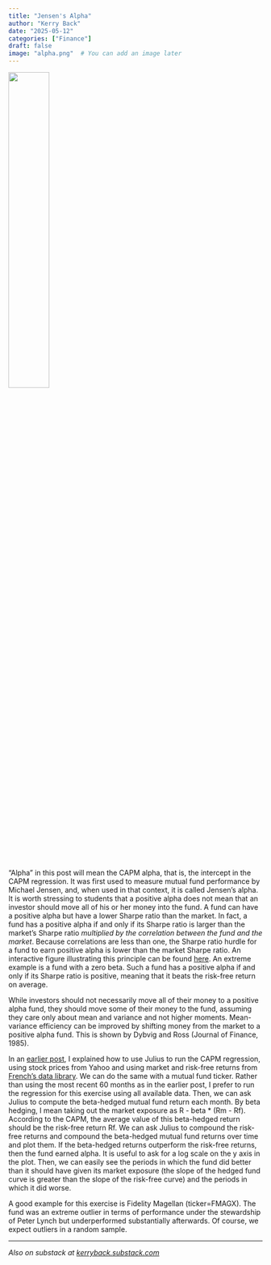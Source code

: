 ---
title: "Jensen's Alpha"
author: "Kerry Back"
date: "2025-05-12"
categories: ["Finance"]
draft: false
image: "alpha.png"  # You can add an image later
---

![](alpha.png){width=40% fig-align="center"}

"Alpha" in this post will mean the CAPM alpha, that is, the intercept in the CAPM regression.  It was first used to measure mutual fund performance by Michael Jensen, and, when used in that context, it is called Jensen's alpha.  It is worth stressing to students that a positive alpha does not mean that an investor should move all of his or her money into the fund.  A fund can have a positive alpha but have a lower Sharpe ratio than the market.  In fact, a fund has a positive alpha if and only if its Sharpe ratio is larger than the market's Sharpe ratio *multiplied by the correlation between the fund and the market*.  Because correlations are less than one, the Sharpe ratio hurdle for a fund to earn positive alpha is lower than the market Sharpe ratio.  An interactive figure illustrating this principle can be found [here](https://learn-investments.rice-business.org/capm/alphas-sharpes).  An extreme example is a fund with a zero beta.  Such a fund has a positive alpha if and only if its Sharpe ratio is positive, meaning that it beats the risk-free return on average.

While investors should not necessarily move all of their money to a positive alpha fund, they should move some of their money to the fund, assuming they care only about mean and variance and not higher moments.  Mean-variance efficiency can be improved by shifting money from the market to a positive alpha fund.  This is shown by Dybvig and Ross (Journal of Finance, 1985).

In an [earlier post](https://finance-with-ai.org/posts/04-capm), I explained how to use Julius to run the CAPM regression, using stock prices from Yahoo and using market and risk-free returns from [French's data library](https://mba.tuck.dartmouth.edu/pages/faculty/ken.french/data_library.html).  We can do the same with a mutual fund ticker.  Rather than using the most recent 60 months as in the earlier post, I prefer to run the regression for this exercise using all available data.  Then, we can ask Julius to compute the beta-hedged mutual fund return each month.  By beta hedging, I mean taking out the market exposure as
R - beta * (Rm - Rf).  According to the CAPM, the average value of this beta-hedged return should be the risk-free return Rf.  We can ask Julius to compound the risk-free returns and compound the beta-hedged mutual fund returns over time and plot them.  If the beta-hedged returns outperform the risk-free returns, then the fund earned alpha.  It is useful to ask for a log scale on the y axis in the plot.  Then, we can easily see the periods in which the fund did better than it should have given its market exposure (the slope of the hedged fund curve is greater than the slope of the risk-free curve) and the periods in which it did worse.

A good example for this exercise is Fidelity Magellan (ticker=FMAGX).  The fund was an extreme outlier in terms of performance under the stewardship of Peter Lynch but underperformed substantially afterwards.  Of course, we expect outliers in a random sample.

---

*Also on substack at [kerryback.substack.com](https://kerryback.substack.com)*